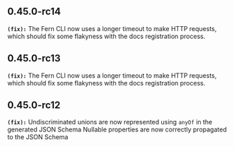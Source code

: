 ## 0.45.0-rc14
**`(fix):`** The Fern CLI now uses a longer timeout to make HTTP requests, which should fix some flakyness with the docs registration process.


## 0.45.0-rc13
**`(fix):`** The Fern CLI now uses a longer timeout to make HTTP requests, which should fix some flakyness with the docs registration process.


## 0.45.0-rc12
**`(fix):`** Undiscriminated unions are now represented using `anyOf` in the generated JSON Schema
Nullable properties are now correctly propagated to the JSON Schema


